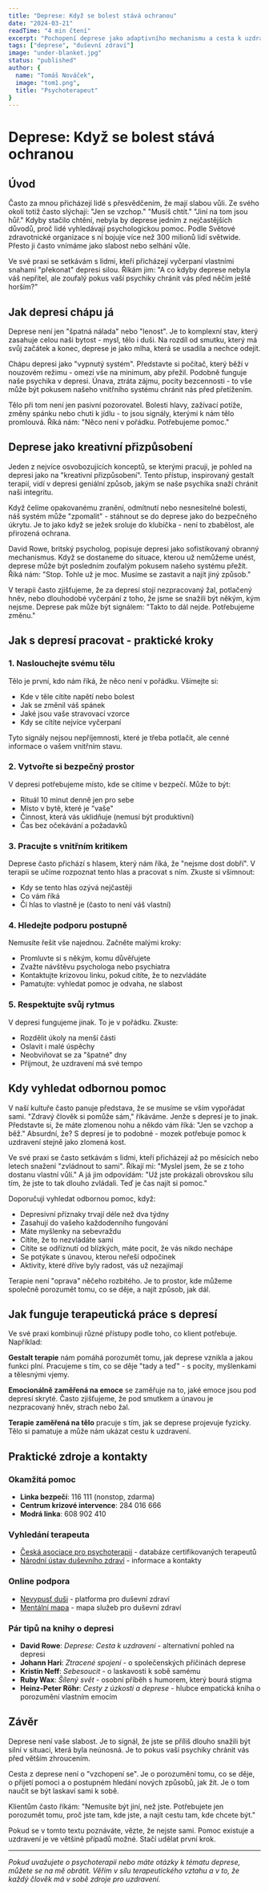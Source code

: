 ```yaml
---
title: "Deprese: Když se bolest stává ochranou"
date: "2024-03-21"
readTime: "4 min čtení"
excerpt: "Pochopení deprese jako adaptivního mechanismu a cesta k uzdravení. Praktické tipy a zdroje pomoci."
tags: ["deprese", "duševní zdraví"]
image: "under-blanket.jpg"
status: "published"
author: {
  name: "Tomáš Nováček",
  image: "tom1.png",
  title: "Psychoterapeut"
}
---
```


# Deprese: Když se bolest stává ochranou

## Úvod

Často za mnou přicházejí lidé s přesvědčením, že mají slabou vůli. Ze svého okolí totiž často slýchají: "Jen se vzchop." "Musíš chtít." "Jiní na tom jsou hůř." Kdyby stačilo chtění, nebyla by deprese jedním z nejčastějších důvodů, proč lidé vyhledávají psychologickou pomoc. Podle Světové zdravotnické organizace s ní bojuje více než 300 milionů lidí světwide. Přesto ji často vnímáme jako slabost nebo selhání vůle.

Ve své praxi se setkávám s lidmi, kteří přicházejí vyčerpaní vlastními snahami "překonat" depresi silou. Říkám jim: "A co kdyby deprese nebyla váš nepřítel, ale zoufalý pokus vaší psychiky chránit vás před něčím ještě horším?"

## Jak depresi chápu já

Deprese není jen "špatná nálada" nebo "lenost". Je to komplexní stav, který zasahuje celou naši bytost - mysl, tělo i duši. Na rozdíl od smutku, který má svůj začátek a konec, deprese je jako mlha, která se usadila a nechce odejít.

Chápu depresi jako "vypnutý systém". Představte si počítač, který běží v nouzovém režimu - omezí vše na minimum, aby přežil. Podobně funguje naše psychika v depresi. Únava, ztráta zájmu, pocity bezcennosti - to vše může být pokusem našeho vnitřního systému chránit nás před přetížením.

Tělo při tom není jen pasivní pozorovatel. Bolesti hlavy, zažívací potíže, změny spánku nebo chuti k jídlu - to jsou signály, kterými k nám tělo promlouvá. Říká nám: "Něco není v pořádku. Potřebujeme pomoc."

## Deprese jako kreativní přizpůsobení

Jeden z nejvíce osvobozujících konceptů, se kterými pracuji, je pohled na depresi jako na "kreativní přizpůsobení". Tento přístup, inspirovaný gestalt terapií, vidí v depresi geniální způsob, jakým se naše psychika snaží chránit naši integritu.

Když čelíme opakovanému zranění, odmítnutí nebo nesnesitelné bolesti, náš systém může "zpomalit" - stáhnout se do deprese jako do bezpečného úkrytu. Je to jako když se ježek sroluje do klubíčka - není to zbabělost, ale přirozená ochrana.

David Rowe, britský psycholog, popisuje depresi jako sofistikovaný obranný mechanismus. Když se dostaneme do situace, kterou už nemůžeme unést, deprese může být posledním zoufalým pokusem našeho systému přežít. Říká nám: "Stop. Tohle už je moc. Musíme se zastavit a najít jiný způsob."

V terapii často zjišťujeme, že za depresí stojí nezpracovaný žal, potlačený hněv, nebo dlouhodobé vyčerpání z toho, že jsme se snažili být někým, kým nejsme. Deprese pak může být signálem: "Takto to dál nejde. Potřebujeme změnu."

## Jak s depresí pracovat - praktické kroky

### 1. Naslouchejte svému tělu
Tělo je první, kdo nám říká, že něco není v pořádku. Všímejte si:
- Kde v těle cítíte napětí nebo bolest
- Jak se změnil váš spánek
- Jaké jsou vaše stravovací vzorce
- Kdy se cítíte nejvíce vyčerpaní

Tyto signály nejsou nepříjemnosti, které je třeba potlačit, ale cenné informace o vašem vnitřním stavu.

### 2. Vytvořte si bezpečný prostor
V depresi potřebujeme místo, kde se cítíme v bezpečí. Může to být:
- Rituál 10 minut denně jen pro sebe
- Místo v bytě, které je "vaše"
- Činnost, která vás uklidňuje (nemusí být produktivní)
- Čas bez očekávání a požadavků

### 3. Pracujte s vnitřním kritikem
Deprese často přichází s hlasem, který nám říká, že "nejsme dost dobří". V terapii se učíme rozpoznat tento hlas a pracovat s ním. Zkuste si všimnout:
- Kdy se tento hlas ozývá nejčastěji
- Co vám říká
- Čí hlas to vlastně je (často to není váš vlastní)

### 4. Hledejte podporu postupně
Nemusíte řešit vše najednou. Začněte malými kroky:
- Promluvte si s někým, komu důvěřujete
- Zvažte návštěvu psychologa nebo psychiatra
- Kontaktujte krizovou linku, pokud cítíte, že to nezvládáte
- Pamatujte: vyhledat pomoc je odvaha, ne slabost

### 5. Respektujte svůj rytmus
V depresi fungujeme jinak. To je v pořádku. Zkuste:
- Rozdělit úkoly na menší části
- Oslavit i malé úspěchy
- Neobviňovat se za "špatné" dny
- Přijmout, že uzdravení má své tempo

## Kdy vyhledat odbornou pomoc

V naší kultuře často panuje představa, že se musíme se vším vypořádat sami. "Zdravý člověk si pomůže sám," říkáváme. Jenže s depresí je to jinak. Představte si, že máte zlomenou nohu a někdo vám říká: "Jen se vzchop a běž." Absurdní, že? S depresí je to podobné - mozek potřebuje pomoc k uzdravení stejně jako zlomená kost.

Ve své praxi se často setkávám s lidmi, kteří přicházejí až po měsících nebo letech snažení "zvládnout to sami". Říkají mi: "Myslel jsem, že se z toho dostanu vlastní vůlí." A já jim odpovídám: "Už jste prokázali obrovskou sílu tím, že jste to tak dlouho zvládali. Teď je čas najít si pomoc."

Doporučuji vyhledat odbornou pomoc, když:
- Depresivní příznaky trvají déle než dva týdny
- Zasahují do vašeho každodenního fungování
- Máte myšlenky na sebevraždu
- Cítíte, že to nezvládáte sami
- Cítíte se odříznutí od blízkých, máte pocit, že vás nikdo nechápe
- Se potýkate s únavou, kterou neřeší odpočinek
- Aktivity, které dříve byly radost, vás už nezajímají

Terapie není "oprava" něčeho rozbitého. Je to prostor, kde můžeme společně porozumět tomu, co se děje, a najít způsob, jak dál. 

## Jak funguje terapeutická práce s depresí

Ve své praxi kombinuji různé přístupy podle toho, co klient potřebuje. Například:

**Gestalt terapie** nám pomáhá porozumět tomu, jak deprese vznikla a jakou funkci plní. Pracujeme s tím, co se děje "tady a teď" - s pocity, myšlenkami a tělesnými vjemy.

**Emocionálně zaměřená na emoce** se zaměřuje na to, jaké emoce jsou pod depresí skryté. Často zjišťujeme, že pod smutkem a únavou je nezpracovaný hněv, strach nebo žal.

**Terapie zaměřená na tělo** pracuje s tím, jak se deprese projevuje fyzicky. Tělo si pamatuje a může nám ukázat cestu k uzdravení.

## Praktické zdroje a kontakty

### Okamžitá pomoc
- **Linka bezpečí**: 116 111 (nonstop, zdarma)
- **Centrum krizové intervence**: 284 016 666
- **Modrá linka**: 608 902 410

### Vyhledání terapeuta
- [Česká asociace pro psychoterapii](https://www.czap.cz/adresar/) - databáze certifikovaných terapeutů
- [Národní ústav duševního zdraví](https://www.nudz.cz) - informace a kontakty

### Online podpora
- [Nevypusť duši](https://nevypustdusi.cz) - platforma pro duševní zdraví
- [Mentální mapa](https://mentalni-mapa.cz) - mapa služeb pro duševní zdraví

### Pár tipů na knihy o depresi
- **David Rowe**: *Deprese: Cesta k uzdravení* - alternativní pohled na depresi
- **Johann Hari**: *Ztracené spojení* - o společenských příčinách deprese
- **Kristin Neff**: *Sebesoucit* - o laskavosti k sobě samému
- **Ruby Wax**: *Šílený svět* - osobní příběh s humorem, který bourá stigma
- **Heinz-Peter Röhr**: *Cesty z úzkosti a deprese* - hlubce empatická kniha o porozumění vlastním emocím

## Závěr

Deprese není vaše slabost. Je to signál, že jste se příliš dlouho snažili být silní v situaci, která byla neúnosná. Je to pokus vaší psychiky chránit vás před větším zhroucením.

Cesta z deprese není o "vzchopení se". Je o porozumění tomu, co se děje, o přijetí pomoci a o postupném hledání nových způsobů, jak žít. Je o tom naučit se být laskaví sami k sobě.

Klientům často říkám: "Nemusíte být jiní, než jste. Potřebujete jen porozumět tomu, proč jste tam, kde jste, a najít cestu tam, kde chcete být."

Pokud se v tomto textu poznáváte, vězte, že nejste sami. Pomoc existuje a uzdravení je ve většině případů možné. Stačí udělat první krok.

---

*Pokud uvažujete o psychoterapii nebo máte otázky k tématu deprese, můžete se na mě obrátit. Věřím v sílu terapeutického vztahu a v to, že každý člověk má v sobě zdroje pro uzdravení.*